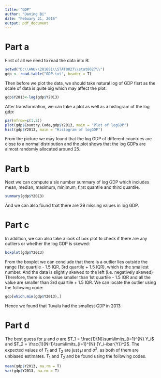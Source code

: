 ```yaml
---
title: "GDP"
author: "Daning Bi"
date: "Febuary 21, 2016"
output: pdf_document
---
```

# Part a

First of all we need to read the data into R:

```r
setwd("D:\\ANU\\2016S1\\STAT8027\\stat8027\\")
gdp <- read.table("GDP.txt", header = T)
```

Then before we plot the data, we should take natural log of GDP fisrt as the scale of data is quite big which may affect the plot:

```r
gdp$Y2013<-log(gdp$Y2013)
```

After transformation, we can take a plot as well as a histogram of the log gdp:
```r
par(mfrow=c(1,2))
plot(gdp$Country.Code,gdp$Y2013, main = "Plot of logGDP")
hist(gdp$Y2013, main = "Histogram of logGDP")
```

From the picture we may found that the log GDP of different countries are close to a normal distribution and the plot shows that the log GDPs are almost randomly allocated around 25.

# Part b

Next we can compute a six number summary of log GDP which includes mean, median, maximum, minimum, first quantile and third quantile.

```r
summary(gdp$Y2013)
```

And we can also found that there are 39 missing values in log GDP.

# Part c

In addition, we can also take a look of box plot to check if there are any outliers or whether the log GDP is skewed:

```r
boxplot(gdp$Y2013)
```

From the boxplot we can conclude that there is a outlier lies outside the range (1st quartile - 1.5 IQR, 3rd quartile + 1.5 IQR), which is the smallest number.
And the data is slightly skewed to the left (i.e. negatively skewed)
Therefore, there is one value smaller than 1st quartile - 1.5 IQR and all the value are smaller than 3rd quartile + 1.5 IQR. We can locate the outlier using the following code:

```r
gdp[which.min(gdp$Y2013),]
```

Hence we found that Tuvalu had the smallest GDP in 2013.

# Part d

The best guess for $\mu$ and $\sigma$ are $T_1 = \frac{1}{N}\sum\limits_{i=1}^{N} Y_i$ and $T_2 = \frac{1}{N-1}\sum\limits_{i=1}^{N} (Y_i-\bar{Y})^2$.
The expected values of $T_1$ and $T_2$ are just $\mu$ and $\sigma^2$, as both of them are unbiased estimates. $T_1$ and $T_2$ and be found using the following codes.
```r
mean(gdp$Y2013, na.rm = T)
var(gdp$Y2013, na.rm = T)
```